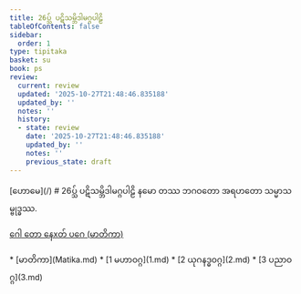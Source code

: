 ```yaml
---
title: 26ပ္သ် ပဋိသမ္ဘိဒါမဂ္ဂပါဠိ
tableOfContents: false
sidebar:
  order: 1
type: tipitaka
basket: su
book: ps
review:
  current: review
  updated: '2025-10-27T21:48:46.835188'
  updated_by: ''
  notes: ''
  history:
  - state: review
    date: '2025-10-27T21:48:46.835188'
    updated_by: ''
    notes: ''
    previous_state: draft
---
```



<ReviewStatus review={frontmatter.review} showDetails={true} />

<HypothesisAnnotation frontmatter={frontmatter} />

<Paragraph type="center" book="ps">
[ဟောမေ](/)
</Paragraph>

<Paragraph type="center" book="ps">
# 26ပ္သ် ပဋိသမ္ဘိဒါမဂ္ဂပါဠိ
</Paragraph>

<Paragraph number="1" type="center" book="ps">
နမော တဿ ဘဂဝတော အရဟတော သမ္မာသမ္ဗုဒ္ဓဿ.

[ဂေါ တော နေxတ် ပဂေ (မာတိကာ)](Matika.md)



</Paragraph>

<TableOfContents book="ps" section="26">
* [မာတိကာ](Matika.md)
* [1 မဟာဝဂ္ဂ](1.md)
* [2 ယုဂနဒ္ဓဝဂ္ဂ](2.md)
* [3 ပညာဝဂ္ဂ](3.md)
</TableOfContents>